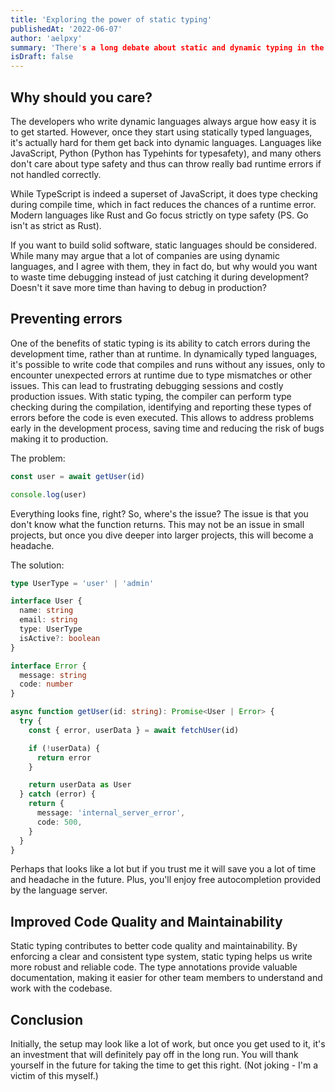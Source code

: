 ```yaml
---
title: 'Exploring the power of static typing'
publishedAt: '2022-06-07'
author: 'aelpxy'
summary: 'There's a long debate about static and dynamic typing in the world of software. But, I think static typing is superior.'
isDraft: false
---
```


## Why should you care?

The developers who write dynamic languages always argue how easy it is to get
started. However, once they start using statically typed languages, it's
actually hard for them get back into dynamic languages. Languages like
JavaScript, Python (Python has Typehints for typesafety), and many others don't
care about type safety and thus can throw really bad runtime errors if not
handled correctly.

While TypeScript is indeed a superset of JavaScript, it does type checking
during compile time, which in fact reduces the chances of a runtime error.
Modern languages like Rust and Go focus strictly on type safety (PS. Go isn't as
strict as Rust).

If you want to build solid software, static languages should be considered.
While many may argue that a lot of companies are using dynamic languages, and I
agree with them, they in fact do, but why would you want to waste time debugging
instead of just catching it during development? Doesn't it save more time than
having to debug in production?

## Preventing errors

One of the benefits of static typing is its ability to catch errors during the
development time, rather than at runtime. In dynamically typed languages, it's
possible to write code that compiles and runs without any issues, only to
encounter unexpected errors at runtime due to type mismatches or other issues.
This can lead to frustrating debugging sessions and costly production issues.
With static typing, the compiler can perform type checking during the
compilation, identifying and reporting these types of errors before the code is
even executed. This allows to address problems early in the development process,
saving time and reducing the risk of bugs making it to production.

The problem:

```javascript
const user = await getUser(id)

console.log(user)
```

Everything looks fine, right? So, where's the issue? The issue is that you don't
know what the function returns. This may not be an issue in small projects, but
once you dive deeper into larger projects, this will become a headache.

The solution:

```typescript
type UserType = 'user' | 'admin'

interface User {
  name: string
  email: string
  type: UserType
  isActive?: boolean
}

interface Error {
  message: string
  code: number
}

async function getUser(id: string): Promise<User | Error> {
  try {
    const { error, userData } = await fetchUser(id)

    if (!userData) {
      return error
    }

    return userData as User
  } catch (error) {
    return {
      message: 'internal_server_error',
      code: 500,
    }
  }
}
```

Perhaps that looks like a lot but if you trust me it will save you a lot of time
and headache in the future. Plus, you'll enjoy free autocompletion provided by
the language server.

## Improved Code Quality and Maintainability

Static typing contributes to better code quality and maintainability. By
enforcing a clear and consistent type system, static typing helps us write more
robust and reliable code. The type annotations provide valuable documentation,
making it easier for other team members to understand and work with the
codebase.

## Conclusion

Initially, the setup may look like a lot of work, but once you get used to it,
it's an investment that will definitely pay off in the long run. You will thank
yourself in the future for taking the time to get this right. (Not joking - I'm
a victim of this myself.)
